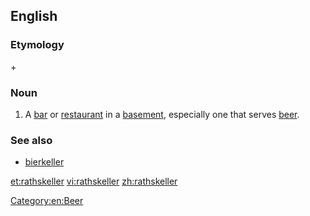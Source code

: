 ==English==

===Etymology===
{{etyl|de}} {{term|Rat||council|lang=de}} + {{term|Keller||cellar|lang=de}}

===Noun===
{{en-noun}}

# A [[bar]] or [[restaurant]] in a [[basement]], especially one that serves [[beer]].

===See also===
* [[bierkeller]]

[[Category:en:Beer]]

[[et:rathskeller]]
[[vi:rathskeller]]
[[zh:rathskeller]]
